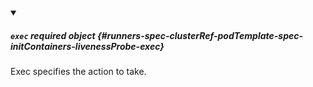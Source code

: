 


<details className="config-field" data-expandable="true" open>
<summary>

##### `exec` <span className="config-field-required" data-required="false">required</span> <span className="config-field-type">object</span> <span className="config-field-default"></span> <span className="config-field-enum"></span> {#runners-spec-clusterRef-podTemplate-spec-initContainers-livenessProbe-exec}

Exec specifies the action to take.

</summary>

<PartialExecreference />


</details>
